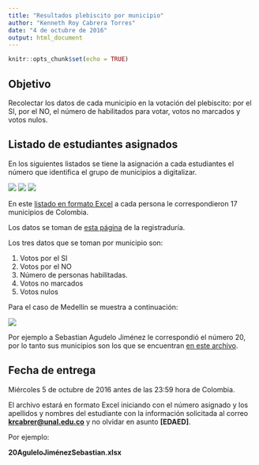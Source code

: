 ```yaml
---
title: "Resultados plebiscito por municipio"
author: "Kenneth Roy Cabrera Torres"
date: "4 de octubre de 2016"
output: html_document
---
```


```r
knitr::opts_chunk$set(echo = TRUE)
```

## Objetivo

Recolectar los datos de cada municipio en la votación del plebiscito: por el SI,
por el NO, el número de habilitados para votar, votos no marcados y
votos nulos.


## Listado de estudiantes asignados

En los siguientes listados se tiene la asignación a cada estudiantes el 
número que identifica el grupo de municipios a digitalizar.


![](lista1.png)
![](lista2.png)
![](lista3.png)

En este [listado en formato Excel](asignacion_municipios.xlsx) 
a cada persona le correspondieron 17 municipios de Colombia.

Los datos se toman de
[esta página](http://plebiscito.registraduria.gov.co/99PL/DPLZZZZZZZZZZZZZZZZZ_L1.htm)
de la registraduría.

Los tres datos que se toman por municipio son:

  1. Votos por el SI
  2. Votos por el NO
  3. Número de personas habilitadas.
  4. Votos no marcados
  5. Votos nulos
  
Para el caso de Medellín se muestra a continuación:

![](mapa_votacion_medellin_1.png)

Por ejemplo a Sebastian Agudelo Jiménez le correspondió el número
20, por lo tanto sus municipios son los que se encuentran
[en este archivo](20AguleloJiménezSebastian.xlsx).


## Fecha de entrega

Miércoles 5 de octubre de 2016 antes de las 23:59 hora de Colombia.

El archivo estará en formato Excel iniciando con el número asignado y
los apellidos y nombres del estudiante con la información solicitada al 
correo **[krcabrer@unal.edu.co](krcabrer@unal.edu.co)**
y no olvidar en asunto **[EDAED]**.

Por ejemplo:

**20AguleloJiménezSebastian.xlsx**






```r

```

